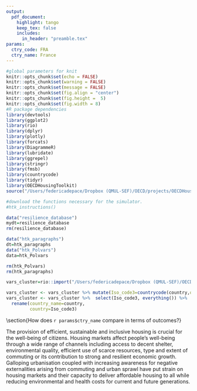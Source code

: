 ```yaml
---
output:
  pdf_document:
    highlight: tango
    keep_tex: false
    includes:
      in_header: "preamble.tex"
params:
  ctry_code: FRA
  ctry_name: France
---
```


```r
#global parameters for knit
knitr::opts_chunk$set(echo = FALSE)
knitr::opts_chunk$set(warning = FALSE)
knitr::opts_chunk$set(message = FALSE)
knitr::opts_chunk$set(fig.align = "center")
knitr::opts_chunk$set(fig.height =  5)
knitr::opts_chunk$set(fig.width = 8)
#R package dependencies
library(devtools)
library(ggplot2)
library(rio)
library(dplyr)
library(plotly)
library(forcats)
library(DiagrammeR)
library(lubridate)
library(ggrepel)
library(stringr)
library(fmsb)
library(countrycode)
library(tidyr)
library(OECDHousingToolkit)
source("/Users/federicadepace/Dropbox (QMUL-SEF)/OECD/projects/OECDHousingToolkit/r/htk_cyc.r")

#download the functions necessary for the simulator. 
#htk_instructions()
```

```r
data("resilience_database")
mydt=resilience_database
rm(resilience_database)

data("htk_paragraphs")
dt=htk_paragraphs
data("htk_Polvars")
data=htk_Polvars

rm(htk_Polvars)
rm(htk_paragraphs)

vars_cluster=rio::import("/Users/federicadepace/Dropbox (QMUL-SEF)/OECD/projects/OECDHousingToolkit/data/vars_example.xlsx")

vars_cluster <- vars_cluster %>% mutate(Iso_code3=countrycode(country,origin="country.name",destination="iso3c"))
vars_cluster <- vars_cluster %>%  select(Iso_code3, everything()) %>%
  rename(country_name=country,
         country=Iso_code3)

```

\fancyhead[R]{
  \rule[-1.75\baselineskip]{0pt}{0pt}% Strut to ensure a 1/4 \baselineskip between image and header rule
  \includegraphics[height=3\baselineskip,valign=c]{OECDlogo.jpg}
  \quad% Space
  Horizontal Housing Project: focus on `r params$ctry_name` 
}

\newpage
\bigskip


\color{ultramarineblue}

\section{How does `r params$ctry_name` compare in terms of outcomes?}

\color{black}

The provision of efficient, sustainable and inclusive housing is crucial for the well-being of citizens. Housing markets affect people’s well-being through a wide range of channels including access to decent shelter, environmental quality, efficient use of scarce resources, type and extent of commuting or its contribution to strong and resilient economic growth. Galloping urbanisation coupled with increasing awareness for negative externalities arising from commuting and urban sprawl have put strain on housing markets and their capacity to deliver affordable housing to all while reducing environmental and health costs for current and future generations. 


\begin{multicols}{3}

\color{Goldenrod}
\begin{center}
\section{Efficiency}
\end{center}
```r

**Indicators**

- Probability of house price bear markets/volatilit

- Residenciantial construction as a share of GDP

- Number of years of median household disposable income to buy a 100 meters square

- Long term trend increase in price to income ratios

```



```r

var_codes<-c("ovc_tot", "tenure_oo", "mortgage_dispincome")
var_names=c("House price\nvolatility","Residential\nInvestment", "Affordability")
sec_col=c("goldenrod")
htk_CyC(vars_cluster,params$ctry_code,var_codes,var_names,sec_col, title="Efficiency Outcomes")

```

\color{black}
```r
myefficiency=dt %>% filter(country=="FRA") %>% dplyr::select(Efficiency)
cat(myefficiency$Efficiency)
```
\lipsum[2-2]



\columnbreak

\color{ProcessBlue}
\begin{center}
\section{Inclusiveness}
\end{center}

\color{black}



```r
**Indicators**

- Share of households in overcrowded flats
- Share of people that can afford a 100m square flat within 10 years of disposable income
- Homeownership
- Housing wealth inequality
- Homelessness
- Regional disparities
```



```r
var_codes<-c("ovc_tot", "tenure_oo", "mortgage_dispincome")
var_names=c("over-crowding","owner-outright", "homelessness")
sec_col=c("deepskyblue")

htk_CyC(vars_cluster,params$ctry_code,var_codes,var_names,sec_col, title="Inclusiveness Outcomes")

```

```r
myinclusiveness=dt %>% filter(country==params$ctry_code) %>% dplyr::select(Inclusiveness)
cat(myinclusiveness$Inclusiveness)
```
\lipsum[2-2]


\columnbreak

\color{Green}

\begin{center}
\section{Sustainability}
\end{center}

\color{black}


```r
**Indicators**

- CO 2 emissions from housing per capita
- Local air pollution in large cities
- Exxtend of urban sprawl
- Renovation rate to accomodate with zero emission objective

```



```r
var_codes<-c("ovc_tot", "tenure_oo", "mortgage_dispincome")
var_names=c("CO2 emissions","Local air\npollution", "urban\nsprawl")
sec_col=c("darkgreen")

htk_CyC(vars_cluster,params$ctry_code,var_codes,var_names, sec_col, title="Sustainability Outcomes")

```

```r
mysustainability=dt %>% filter(country==params$ctry_code) %>% dplyr::select(Sustainability)
cat(mysustainability$Sustainability)
```
\lipsum[2-2]

\end{multicols}

\newpage

\begin{multicols}{2}
\color{ultramarineblue}
\section{Policy overview}

\color{black}
\lipsum[2-2]
\bigskip

```r
htk_policyradar(data,params$ctry_code)
```
\columnbreak 


\section{}

This is specific to FRA
\lipsum[2-2]


\end{multicols}

\newpage 


\color{ultramarineblue}
\section{Indicators}
\color{black}

\begin{center}
\begin{tabular}{l c}
\hline
\multicolumn{2}{c}{\color{Goldenrod}\bf{Efficiency}}        \\
\hline
\color{Goldenrod}\bf {Residential Investment} & blablabla \\
\color{Goldenrod}\bf {House Price Volatility} & blablabla \\
\color{Goldenrod}\bf {Affordability} & blablabla \\
\hline
\multicolumn{2}{c}{\color{ProcessBlue}\bf{Inclusiveness}}        \\
\hline
\color{ProcessBlue}\bf{  Owner-outright }  & blablabla \\
\color{ProcessBlue}\bf{  Over-crowding } & blablabla \\
\color{ProcessBlue}\bf{  Homelessness } & blablabla \\
\hline
\multicolumn{2}{c}{\color{Green}\bf{Sustainability}}        \\
\hline
\color{Green}\bf{  Local air pollution} & blablabla \\
\color{Green}\bf{  $CO_{2}$ emission} & blablabla \\
\color{Green}\bf{  Urban sprawl} & blablabla \\
\hline      
\multicolumn{2}{c}{\color{ultramarineblue}\bf{Policy}}        \\
\hline
\color{ultramarineblue}\bf {Rent control stringency} & blablabla \\
\color{ultramarineblue}\bf {Tenant protection} & blablabla \\
\color{ultramarineblue}\bf {Building and energy code stringency} & blablabla \\
\color{ultramarineblue}\bf {Planning system} & blablabla \\
\color{ultramarineblue}\bf {Social housing} & blablabla \\
\color{ultramarineblue}\bf {METR mortgage } & blablabla \\
\color{ultramarineblue}\bf {LTV } & blablabla \\

\hline      
\end{tabular}
\end{center}


